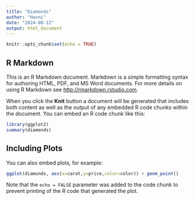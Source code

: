 ```yaml
---
title: "Diamonds"
author: "Hanni"
date: "2024-08-12"
output: html_document
---
```


```r
knitr::opts_chunk$set(echo = TRUE)
```

## R Markdown

This is an R Markdown document. Markdown is a simple formatting syntax for authoring HTML, PDF, and MS Word documents. For more details on using R Markdown see <http://rmarkdown.rstudio.com>.

When you click the **Knit** button a document will be generated that includes both content as well as the output of any embedded R code chunks within the document. You can embed an R code chunk like this:

```r
library(ggplot2)
summary(diamonds)
```

## Including Plots

You can also embed plots, for example:

```r
ggplot(diamonds, aes(x=carat,y=price,color=color)) + geom_point()
```

Note that the `echo = FALSE` parameter was added to the code chunk to prevent printing of the R code that generated the plot.
